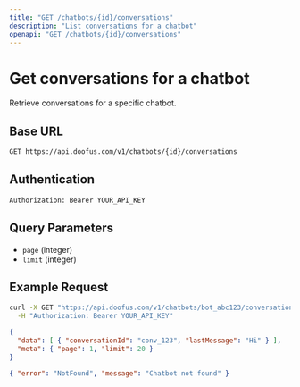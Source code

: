 ```yaml
---
title: "GET /chatbots/{id}/conversations"
description: "List conversations for a chatbot"
openapi: "GET /chatbots/{id}/conversations"
---
```


# Get conversations for a chatbot

Retrieve conversations for a specific chatbot.

## Base URL

```bash
GET https://api.doofus.com/v1/chatbots/{id}/conversations
```

## Authentication

```bash
Authorization: Bearer YOUR_API_KEY
```

## Query Parameters

- `page` (integer)
- `limit` (integer)

## Example Request

```bash
curl -X GET "https://api.doofus.com/v1/chatbots/bot_abc123/conversations?page=1&limit=20" \
  -H "Authorization: Bearer YOUR_API_KEY"
```

```json Response (200)
{
  "data": [ { "conversationId": "conv_123", "lastMessage": "Hi" } ],
  "meta": { "page": 1, "limit": 20 }
}
```

```json Response (404)
{ "error": "NotFound", "message": "Chatbot not found" }
```
